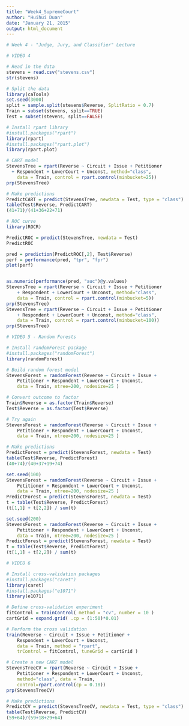 ```yaml
---
title: "Week4_SupremeCourt"
author: "Huihui Duan"
date: "January 21, 2015"
output: html_document
---
```


```r
# Week 4 - "Judge, Jury, and Classifier" Lecture

# VIDEO 4

# Read in the data
stevens = read.csv("stevens.csv")
str(stevens)

# Split the data
library(caTools)
set.seed(3000)
split = sample.split(stevens$Reverse, SplitRatio = 0.7)
Train = subset(stevens, split==TRUE)
Test = subset(stevens, split==FALSE)

# Install rpart library
#install.packages("rpart")
library(rpart)
#install.packages("rpart.plot")
library(rpart.plot)

# CART model
StevensTree = rpart(Reverse ~ Circuit + Issue + Petitioner 
  + Respondent + LowerCourt + Unconst, method="class", 
	data = Train, control = rpart.control(minbucket=25))
prp(StevensTree)

# Make predictions
PredictCART = predict(StevensTree, newdata = Test, type = "class")
table(Test$Reverse, PredictCART)
(41+71)/(41+36+22+71)

# ROC curve
library(ROCR)

PredictROC = predict(StevensTree, newdata = Test)
PredictROC

pred = prediction(PredictROC[,2], Test$Reverse)
perf = performance(pred, "tpr", "fpr")
plot(perf)


as.numeric(performance(pred, "auc")@y.values)
StevensTree = rpart(Reverse ~ Circuit + Issue + Petitioner 
	+ Respondent + LowerCourt + Unconst, method="class", 
	data = Train, control = rpart.control(minbucket=5))
prp(StevensTree)
StevensTree = rpart(Reverse ~ Circuit + Issue + Petitioner 
	+ Respondent + LowerCourt + Unconst, method="class", 
	data = Train, control = rpart.control(minbucket=100))
prp(StevensTree)

# VIDEO 5 - Random Forests

# Install randomForest package
#install.packages("randomForest")
library(randomForest)

# Build random forest model
StevensForest = randomForest(Reverse ~ Circuit + Issue + 
	Petitioner + Respondent + LowerCourt + Unconst, 
	data = Train, ntree=200, nodesize=25 )

# Convert outcome to factor
Train$Reverse = as.factor(Train$Reverse)
Test$Reverse = as.factor(Test$Reverse)

# Try again
StevensForest = randomForest(Reverse ~ Circuit + Issue + 
	Petitioner + Respondent + LowerCourt + Unconst, 
	data = Train, ntree=200, nodesize=25 )

# Make predictions
PredictForest = predict(StevensForest, newdata = Test)
table(Test$Reverse, PredictForest)
(40+74)/(40+37+19+74)

set.seed(100)
StevensForest = randomForest(Reverse ~ Circuit + Issue + 
	Petitioner + Respondent + LowerCourt + Unconst, 
	data = Train, ntree=200, nodesize=25 )
PredictForest = predict(StevensForest, newdata = Test)
t = table(Test$Reverse, PredictForest)
(t[1,1] + t[2,2]) / sum(t)

set.seed(200)
StevensForest = randomForest(Reverse ~ Circuit + Issue + 
	Petitioner + Respondent + LowerCourt + Unconst, 
	data = Train, ntree=200, nodesize=25 )
PredictForest = predict(StevensForest, newdata = Test)
t = table(Test$Reverse, PredictForest)
(t[1,1] + t[2,2]) / sum(t)

# VIDEO 6

# Install cross-validation packages
#install.packages("caret")
library(caret)
#install.packages("e1071")
library(e1071)

# Define cross-validation experiment
fitControl = trainControl( method = "cv", number = 10 )
cartGrid = expand.grid( .cp = (1:50)*0.01) 

# Perform the cross validation
train(Reverse ~ Circuit + Issue + Petitioner + 
	Respondent + LowerCourt + Unconst, 
	data = Train, method = "rpart", 
	trControl = fitControl, tuneGrid = cartGrid )

# Create a new CART model
StevensTreeCV = rpart(Reverse ~ Circuit + Issue + 
	Petitioner + Respondent + LowerCourt + Unconst, 
	method="class", data = Train, 
	control=rpart.control(cp = 0.18))
prp(StevensTreeCV)

# Make predictions
PredictCV = predict(StevensTreeCV, newdata = Test, type = "class")
table(Test$Reverse, PredictCV)
(59+64)/(59+18+29+64)



```